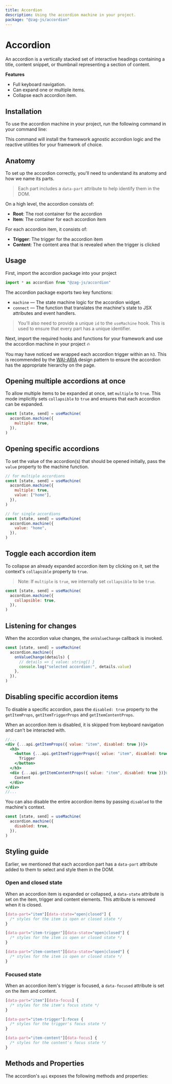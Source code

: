 ```yaml
---
title: Accordion
description: Using the accordion machine in your project.
package: "@zag-js/accordion"
---
```


# Accordion

An accordion is a vertically stacked set of interactive headings containing a
title, content snippet, or thumbnail representing a section of content.

<Resources pkg="@zag-js/accordion" />

<Showcase id="Accordion" />

**Features**

- Full keyboard navigation.
- Can expand one or multiple items.
- Collapse each accordion item.

## Installation

To use the accordion machine in your project, run the following command in your
command line:

<CodeSnippet id="accordion/installation.mdx" />

This command will install the framework agnostic accordion logic and the
reactive utilities for your framework of choice.

## Anatomy

To set up the accordion correctly, you'll need to understand its anatomy and how
we name its parts.

> Each part includes a `data-part` attribute to help identify them in the DOM.

<Anatomy id="accordion" />

On a high level, the accordion consists of:

- **Root**: The root container for the accordion
- **Item**: The container for each accordion item

For each accordion item, it consists of:

- **Trigger**: The trigger for the accordion item
- **Content**: The content area that is revealed when the trigger is clicked

## Usage

First, import the accordion package into your project

```jsx
import * as accordion from "@zag-js/accordion"
```

The accordion package exports two key functions:

- `machine` — The state machine logic for the accordion widget.
- `connect` — The function that translates the machine's state to JSX attributes
  and event handlers.

> You'll also need to provide a unique `id` to the `useMachine` hook. This is
> used to ensure that every part has a unique identifier.

Next, import the required hooks and functions for your framework and use the
accordion machine in your project 🔥

<CodeSnippet id="accordion/usage.mdx" />

You may have noticed we wrapped each accordion trigger within an `h3`. This is
recommended by the
[WAI-ARIA](https://www.w3.org/TR/wai-aria-practices-1.1/#wai-aria-roles-states-and-properties)
design pattern to ensure the accordion has the appropriate hierarchy on the
page.

## Opening multiple accordions at once

To allow multiple items to be expanded at once, set `multiple` to `true`. This
mode implicitly sets `collapsible` to `true` and ensures that each accordion can
be expanded.

```jsx {3}
const [state, send] = useMachine(
  accordion.machine({
    multiple: true,
  }),
)
```

## Opening specific accordions

To set the value of the accordion(s) that should be opened initially, pass the
`value` property to the machine function.

```jsx {4,5,12}
// for multiple accordions
const [state, send] = useMachine(
  accordion.machine({
    multiple: true,
    value: ["home"],
  }),
)

// for single accordions
const [state, send] = useMachine(
  accordion.machine({
    value: "home",
  }),
)
```

## Toggle each accordion item

To collapse an already expanded accordion item by clicking on it, set the
context's `collapsible` property to `true`.

> Note: If `multiple` is `true`, we internally set `collapsible` to be `true`.

```jsx {3}
const [state, send] = useMachine(
  accordion.machine({
    collapsible: true,
  }),
)
```

## Listening for changes

When the accordion value changes, the `onValueChange` callback is invoked.

```jsx {3-6}
const [state, send] = useMachine(
  accordion.machine({
    onValueChange(details) {
      // details => { value: string[] }
      console.log("selected accordion:", details.value)
    },
  }),
)
```

## Disabling specific accordion items

To disable a specific accordion, pass the `disabled: true` property to the
`getItemProps`, `getItemTriggerProps` and `getItemContentProps`.

When an accordion item is disabled, it is skipped from keyboard navigation and
can't be interacted with.

```jsx
//...
<div {...api.getItemProps({ value: "item", disabled: true })}>
  <h3>
    <button {...api.getItemTriggerProps({ value: "item", disabled: true })}>
      Trigger
    </button>
  </h3>
  <div {...api.getItemContentProps({ value: "item", disabled: true })}>
    Content
  </div>
</div>
//...
```

You can also disable the entire accordion items by passing `disabled` to the
machine's context.

```jsx {3}
const [state, send] = useMachine(
  accordion.machine({
    disabled: true,
  }),
)
```

## Styling guide

Earlier, we mentioned that each accordion part has a `data-part` attribute added
to them to select and style them in the DOM.

### Open and closed state

When an accordion item is expanded or collapsed, a `data-state` attribute is set
on the item, trigger and content elements. This attribute is removed when it is
closed.

```css
[data-part="item"][data-state="open|closed"] {
  /* styles for the item is open or closed state */
}

[data-part="item-trigger"][data-state="open|closed"] {
  /* styles for the item is open or closed state */
}

[data-part="item-content"][data-state="open|closed"] {
  /* styles for the item is open or closed state */
}
```

### Focused state

When an accordion item's trigger is focused, a `data-focused` attribute is set
on the item and content.

```css
[data-part="item"][data-focus] {
  /* styles for the item's focus state */
}

[data-part="item-trigger"]:focus {
  /* styles for the trigger's focus state */
}

[data-part="item-content"][data-focus] {
  /* styles for the content's focus state */
}
```

## Methods and Properties

The accordion's `api` exposes the following methods and properties:

<ApiTable name="accordion" />
